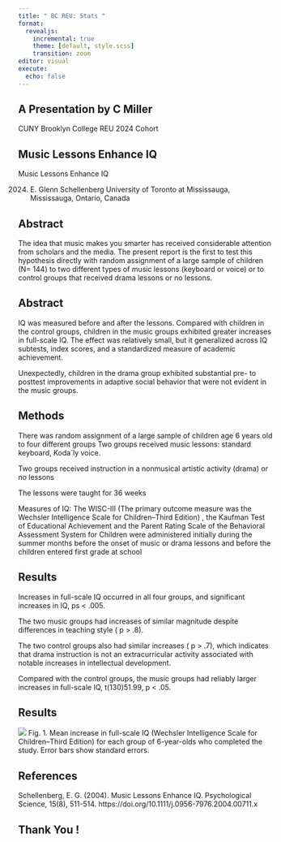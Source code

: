 ```yaml
---
title: " BC REU: Stats "
format:
  revealjs:
    incremental: true
    theme: [default, style.scss]
    transition: zoom
editor: visual
execute:
  echo: false
---
```


## A Presentation by C Miller

CUNY Brooklyn College REU 2024 Cohort

## Music Lessons Enhance IQ

Music Lessons Enhance IQ

(2024) E. Glenn Schellenberg University of Toronto at Mississauga, Mississauga, Ontario, Canada

## Abstract

The idea that music makes you smarter has received considerable attention from scholars and the media. The present report is the first to test this hypothesis directly with random assignment of a large sample of children (N= 144) to two different types of music lessons (keyboard or voice) or to control groups that received drama lessons or no lessons.

## Abstract

IQ was measured before and after the lessons. Compared with children in the control groups, children in the music groups exhibited greater increases in full-scale IQ. The effect was relatively small, but it generalized across IQ subtests, index scores, and a standardized measure of academic achievement.

Unexpectedly, children in the drama group exhibited substantial pre- to posttest improvements in adaptive social behavior that were not evident in the music groups.

## Methods

There was random assignment of a large sample of children age 6 years old to four different groups Two groups received music lessons: standard keyboard, Koda´ly voice.

Two groups received instruction in a nonmusical artistic activity (drama) or no lessons

The lessons were taught for 36 weeks

Measures of IQ: The WISC-III (The primary outcome measure was the Wechsler Intelligence Scale for Children--Third Edition) , the Kaufman Test of Educational Achievement and the Parent Rating Scale of the Behavioral Assessment System for Children were administered initially during the summer months before the onset of music or drama lessons and before the children entered first grade at school

## Results

Increases in full-scale IQ occurred in all four groups, and significant increases in IQ, ps \< .005.

The two music groups had increases of similar magnitude despite differences in teaching style ( p \> .8).

The two control groups also had similar increases ( p \> .7), which indicates that drama instruction is not an extracurricular activity associated with notable increases in intellectual development.

Compared with the control groups, the music groups had reliably larger increases in full-scale IQ, t(130)51.99, p \< .05.

## Results

![](music_chart.jpg) Fig. 1. Mean increase in full-scale IQ (Wechsler Intelligence Scale for Children--Third Edition) for each group of 6-year-olds who completed the study. Error bars show standard errors.

## References

Schellenberg, E. G. (2004). Music Lessons Enhance IQ. Psychological Science, 15(8), 511-514. https://doi.org/10.1111/j.0956-7976.2004.00711.x

## Thank You !
